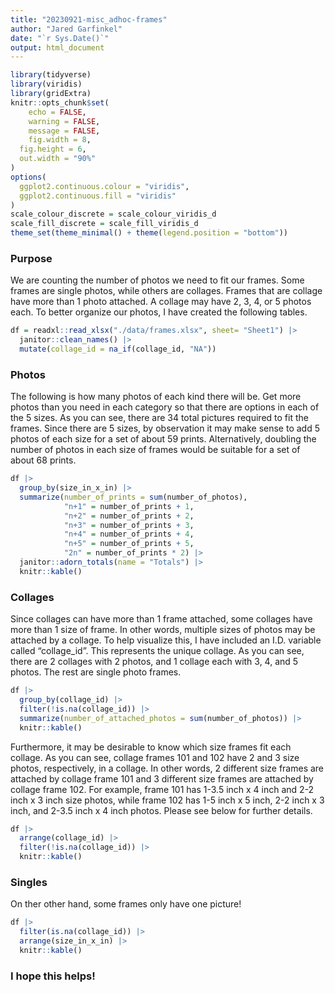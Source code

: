 ```yaml
---
title: "20230921-misc_adhoc-frames"
author: "Jared Garfinkel"
date: "`r Sys.Date()`"
output: html_document
---
```


```r
library(tidyverse)
library(viridis)
library(gridExtra)
knitr::opts_chunk$set(
	echo = FALSE,
	warning = FALSE,
	message = FALSE,
	fig.width = 8, 
  fig.height = 6,
  out.width = "90%"
)
options(
  ggplot2.continuous.colour = "viridis",
  ggplot2.continuous.fill = "viridis"
)
scale_colour_discrete = scale_colour_viridis_d
scale_fill_discrete = scale_fill_viridis_d
theme_set(theme_minimal() + theme(legend.position = "bottom"))
```

### Purpose

We are counting the number of photos we need to fit our frames. Some frames are single photos, while others are collages. Frames that are collage have more than 1 photo attached. A collage may have 2, 3, 4, or 5 photos each. To better organize our photos, I have created the following tables.

```r
df = readxl::read_xlsx("./data/frames.xlsx", sheet= "Sheet1") |> 
  janitor::clean_names() |> 
  mutate(collage_id = na_if(collage_id, "NA"))
```

### Photos

The following is how many photos of each kind there will be. Get more photos than you need in each category so that there are options in each of the 5 sizes. As you can see, there are 34 total pictures required to fit the frames. Since there are 5 sizes, by observation it may make sense to add 5 photos of each size for a set of about 59 prints. Alternatively, doubling the number of photos in each size of frames would be suitable for a set of about 68 prints.

```r
df |> 
  group_by(size_in_x_in) |> 
  summarize(number_of_prints = sum(number_of_photos),
            "n+1" = number_of_prints + 1,
            "n+2" = number_of_prints + 2,
            "n+3" = number_of_prints + 3,
            "n+4" = number_of_prints + 4,
            "n+5" = number_of_prints + 5,
            "2n" = number_of_prints * 2) |> 
  janitor::adorn_totals(name = "Totals") |> 
  knitr::kable()
```

### Collages

Since collages can have more than 1 frame attached, some collages have more than 1 size of frame. In other words, multiple sizes of photos may be attached by a collage. To help visualize this, I have included an I.D. variable called "collage_id". This represents the unique collage. As you can see, there are 2 collages with 2 photos, and 1 collage each with 3, 4, and 5 photos. The rest are single photo frames.

```r
df |> 
  group_by(collage_id) |> 
  filter(!is.na(collage_id)) |> 
  summarize(number_of_attached_photos = sum(number_of_photos)) |> 
  knitr::kable()
```

Furthermore, it may be desirable to know which size frames fit each collage. As you can see, collage frames 101 and 102 have 2 and 3 size photos, respectively, in a collage. In other words, 2 different size frames are attached by collage frame 101 and 3 different size frames are attached by collage frame 102. For example, frame 101 has 1-3.5 inch x 4 inch and 2-2 inch x 3 inch size photos, while frame 102 has 1-5 inch x 5 inch, 2-2 inch x 3 inch, and 2-3.5 inch x 4 inch photos. Please see below for further details.

```r
df |> 
  arrange(collage_id) |> 
  filter(!is.na(collage_id)) |> 
  knitr::kable()
```

### Singles

On ther other hand, some frames only have one picture!

```r
df |> 
  filter(is.na(collage_id)) |> 
  arrange(size_in_x_in) |> 
  knitr::kable()
```

### I hope this helps!
